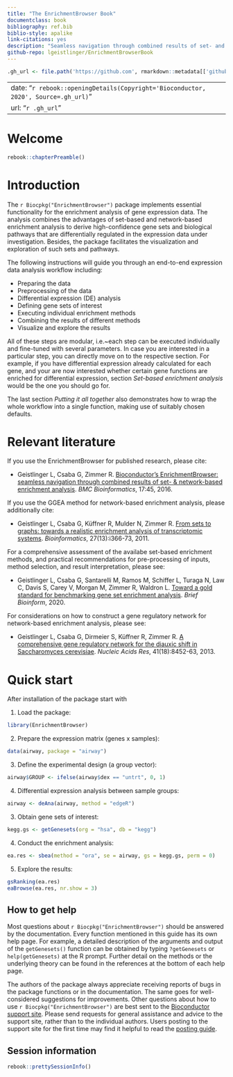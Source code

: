 ```yaml
--- 
title: "The EnrichmentBrowser Book"
documentclass: book
bibliography: ref.bib
biblio-style: apalike
link-citations: yes
description: "Seamless navigation through combined results of set- and network-based enrichment analysis"
github-repo: lgeistlinger/EnrichmentBrowserBook
---
```


```r
.gh_url <- file.path('https://github.com', rmarkdown::metadata[['github-repo']])
```

---
date: "`r rebook::openingDetails(Copyright='Bioconductor, 2020', Source=.gh_url)`"
url: "`r .gh_url`"
---

# Welcome

```r
rebook::chapterPreamble()
```

# Introduction

The `r Biocpkg("EnrichmentBrowser")` package implements essential functionality
for the enrichment analysis of gene expression data.
The analysis combines the advantages of set-based and network-based enrichment 
analysis to derive high-confidence gene sets and biological pathways 
that are differentially regulated in the expression data under investigation.
Besides, the package facilitates the visualization and exploration of such sets 
and pathways.

The following instructions will guide you through an end-to-end expression data
analysis workflow including:

- Preparing the data
- Preprocessing of the data
- Differential expression (DE) analysis
- Defining gene sets of interest
- Executing individual enrichment methods
- Combining the results of different methods
- Visualize and explore the results

All of these steps are modular, i.e.~each step can be executed individually and 
fine-tuned with several parameters. In case you are interested in a 
particular step, you can directly move on to the respective section.
For example, if you have differential expression already calculated for each gene, 
and your are now interested whether certain gene functions are enriched for
differential expression, section _Set-based enrichment analysis_ would be the
one you should go for. 

The last section _Putting it all together_ also demonstrates how to wrap 
the whole workflow into a single function, making use of suitably chosen 
defaults.

# Relevant literature

If you use the EnrichmentBrowser for published research, please cite:

- Geistlinger L, Csaba G, Zimmer R.
[Bioconductor's EnrichmentBrowser: seamless navigation through combined results of set- & network-based enrichment analysis](https://doi.org/10.1186/s12859-016-0884-1).
_BMC Bioinformatics_, 17:45, 2016.

If you use the GGEA method for network-based enrichment analysis,
please additionally cite: 

- Geistlinger L, Csaba G, Küffner R, Mulder N, Zimmer R.
[From sets to graphs: towards a realistic enrichment analysis of transcriptomic systems](https://doi.org/10.1093/bioinformatics/btr228).
_Bioinformatics_, 27(13):i366-73, 2011.

For a comprehensive assessment of the availabe set-based enrichment methods, and
practical recommendations for pre-processing of inputs, method selection, and
result interpretation, please see:

- Geistlinger L, Csaba G, Santarelli M, Ramos M, Schiffer L, Turaga N, Law C, Davis S, Carey V, Morgan M, Zimmer R, Waldron L.
[Toward a gold standard for benchmarking gene set enrichment analysis](https://doi.org/10.1093/bib/bbz158).
_Brief Bioinform_, 2020.

For considerations on how to construct a gene regulatory network for network-based
enrichment analysis, please see: 

- Geistlinger L, Csaba G, Dirmeier S, Küffner R, Zimmer R.
[A comprehensive gene regulatory network for the diauxic shift in Saccharomyces cerevisiae](https://doi.org/10.1093/nar/gkt631).
_Nucleic Acids Res_, 41(18):8452-63, 2013.

# Quick start

After installation of the package start with

1. Load the package:
```r
library(EnrichmentBrowser)
```

2. Prepare the expression matrix (genes x samples):

```r
data(airway, package = "airway")
```

3. Define the experimental design (a group vector):

```r
airway$GROUP <- ifelse(airway$dex == "untrt", 0, 1)
```

4. Differential expression analysis between sample groups:
```r
airway <- deAna(airway, method = "edgeR") 
```

3. Obtain gene sets of interest:
```r
kegg.gs <- getGenesets(org = "hsa", db = "kegg")
```

4. Conduct the enrichment analysis:
```r
ea.res <- sbea(method = "ora", se = airway, gs = kegg.gs, perm = 0)
```

5. Explore the results:
```r
gsRanking(ea.res)
eaBrowse(ea.res, nr.show = 3)
```

## How to get help

Most questions about `r Biocpkg("EnrichmentBrowser")` should be answered by the documentation. 
Every function mentioned in this guide has its own help page. 
For example, a detailed description of the arguments and output of the `getGenesets()` function can be obtained by typing `?getGenesets` or `help(getGenesets)` at the R prompt. 
Further detail on the methods or the underlying theory can be found in the references at the bottom of each help page.

The authors of the package always appreciate receiving reports of bugs in the package functions or in the documentation. 
The same goes for well-considered suggestions for improvements. 
Other questions about how to use `r Biocpkg("EnrichmentBrowser")` are best sent to the [Bioconductor support site](https://support.bioconductor.org).
Please send requests for general assistance and advice to the support site, rather than to the individual authors. 
Users posting to the support site for the first time may find it helpful to read the [posting guide](http://www.bioconductor.org/help/support/posting-guide).

## Session information {-}

```r
rebook::prettySessionInfo()
```

